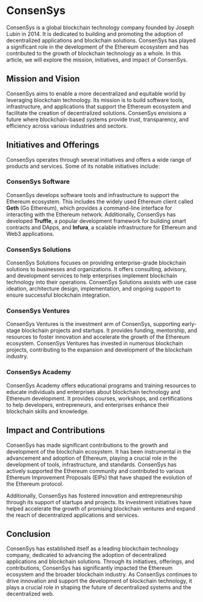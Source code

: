 # ConsenSys

ConsenSys is a global blockchain technology company founded by Joseph Lubin in 2014. It is dedicated to building and promoting the adoption of decentralized applications and blockchain solutions. ConsenSys has played a significant role in the development of the Ethereum ecosystem and has contributed to the growth of blockchain technology as a whole. In this article, we will explore the mission, initiatives, and impact of ConsenSys.

## Mission and Vision

ConsenSys aims to enable a more decentralized and equitable world by leveraging blockchain technology. Its mission is to build software tools, infrastructure, and applications that support the Ethereum ecosystem and facilitate the creation of decentralized solutions. ConsenSys envisions a future where blockchain-based systems provide trust, transparency, and efficiency across various industries and sectors.

## Initiatives and Offerings

ConsenSys operates through several initiatives and offers a wide range of products and services. Some of its notable initiatives include:

### ConsenSys Software

ConsenSys develops software tools and infrastructure to support the Ethereum ecosystem. This includes the widely used Ethereum client called **Geth** (Go Ethereum), which provides a command-line interface for interacting with the Ethereum network. Additionally, ConsenSys has developed **Truffle**, a popular development framework for building smart contracts and DApps, and **Infura**, a scalable infrastructure for Ethereum and Web3 applications.

### ConsenSys Solutions

ConsenSys Solutions focuses on providing enterprise-grade blockchain solutions to businesses and organizations. It offers consulting, advisory, and development services to help enterprises implement blockchain technology into their operations. ConsenSys Solutions assists with use case ideation, architecture design, implementation, and ongoing support to ensure successful blockchain integration.

### ConsenSys Ventures

ConsenSys Ventures is the investment arm of ConsenSys, supporting early-stage blockchain projects and startups. It provides funding, mentorship, and resources to foster innovation and accelerate the growth of the Ethereum ecosystem. ConsenSys Ventures has invested in numerous blockchain projects, contributing to the expansion and development of the blockchain industry.

### ConsenSys Academy

ConsenSys Academy offers educational programs and training resources to educate individuals and enterprises about blockchain technology and Ethereum development. It provides courses, workshops, and certifications to help developers, entrepreneurs, and enterprises enhance their blockchain skills and knowledge.

## Impact and Contributions

ConsenSys has made significant contributions to the growth and development of the blockchain ecosystem. It has been instrumental in the advancement and adoption of Ethereum, playing a crucial role in the development of tools, infrastructure, and standards. ConsenSys has actively supported the Ethereum community and contributed to various Ethereum Improvement Proposals (EIPs) that have shaped the evolution of the Ethereum protocol.

Additionally, ConsenSys has fostered innovation and entrepreneurship through its support of startups and projects. Its investment initiatives have helped accelerate the growth of promising blockchain ventures and expand the reach of decentralized applications and services.

## Conclusion

ConsenSys has established itself as a leading blockchain technology company, dedicated to advancing the adoption of decentralized applications and blockchain solutions. Through its initiatives, offerings, and contributions, ConsenSys has significantly impacted the Ethereum ecosystem and the broader blockchain industry. As ConsenSys continues to drive innovation and support the development of blockchain technology, it plays a crucial role in shaping the future of decentralized systems and the decentralized web.